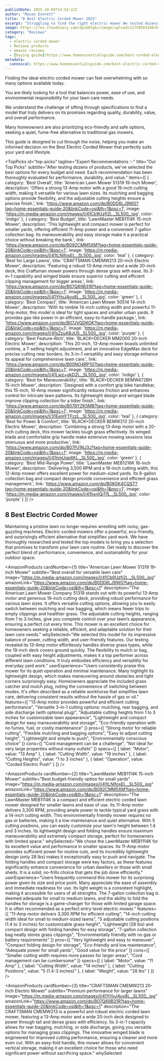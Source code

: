 ```yaml
---
publishDate: 2025-10-04T14:54:22Z
author: "Mason Everett"
title: "8 Best Electric Corded Mower 2025"
excerpt: "Struggling to find the right electric mower We tested dozens to bring you top recommendations. Discover the perfect eco-friendly solution for your lawn."
image: https://res.cloudinary.com/dpib87gkc/image/upload/v1759503240/blog_image_1759503239_pnswfi.webp
category: "Reviews"
tags:
  - electric corded mower
  - Reviews products
  - amazon reviews
  - [buying guide](https://www.homeessentialsguide.com/best-corded-electric-lawn-mower)
metadata:
  canonical: https://www.homeessentialsguide.com/best-electric-corded-mower
---
```



<p>
  Finding the ideal electric corded mower can feel overwhelming with so many options available today.
</p>
<p>
  You are likely looking for a tool that balances power, ease of use, and environmental responsibility for your lawn care needs.
</p>
<p>
  We understand the challenge of sifting through specifications to find a model that truly delivers on its promises regarding quality, durability, value, and overall performance.
</p>
<p>
  Many homeowners are also prioritizing eco-friendly and safe options, seeking a quiet, fume-free alternative to traditional gas mowers.
</p>
<p>
  This guide is designed to cut through the noise, helping you make an informed decision on the Best Electric Corded Mower that perfectly suits your yard and lifestyle.
</p>

<TopPicks
  id="top-picks"
  tagline="Expert Recommendations ✨"
  title="Our Top Picks"
  subtitle="After testing dozens of products, we've selected the best options for every budget and need. Each recommendation has been thoroughly evaluated for performance, durability, and value."
  items={[
    {
      category: 'Best Overall',
      title: 'American Lawn Mower 51319 19-inch Mower',
      description: 'Offers a strong 13-Amp motor with a good 19-inch cutting width, making it versatile for various lawn sizes. Its mulching and bagging options provide flexibility, and the adjustable cutting heights ensure a precise finish.',
      link: 'https://www.amazon.com/dp/B0DD6LJ9WG?tag=home-essentials-guide-20&linkCode=osi&th=1&psc=1',
      image: 'https://m.media-amazon.com/images/I/41Cb9Uzfj2L._SL500_.jpg',
      color: 'indigo'
    },
    {
      category: 'Best Budget',
      title: 'LawnMaster MEB1114K 15-inch Mower',
      description: 'This lightweight and compact mower is perfect for smaller yards, offering efficient 11-Amp power and a convenient 7-gallon collection bag. Its maneuverability and easy storage make it a practical choice without breaking the bank.',
      link: 'https://www.amazon.com/dp/B092CMM5XM?tag=home-essentials-guide-20&linkCode=osi&th=1&psc=1',
      image: 'https://m.media-amazon.com/images/I/41tLNlfosEL._SL500_.jpg',
      color: 'teal'
    },
    {
      category: 'Best for Large Lawns',
      title: 'CRAFTSMAN CMEMW213 20-inch Electric Mower',
      description: 'Featuring a robust 13-Amp motor and a wide 20-inch deck, this Craftsman mower powers through dense grass with ease. Its 3-in-1 capability and winged blade ensure superior cutting and efficient clipping management for bigger areas.',
      link: 'https://www.amazon.com/dp/B07Q69B31R?tag=home-essentials-guide-20&linkCode=osi&th=1&psc=1',
      image: 'https://m.media-amazon.com/images/I/41YHvJ4uy8L._SL500_.jpg',
      color: 'green'
    },
    {
      category: 'Best Compact',
      title: 'American Lawn Mower 50514 14-inch Mower',
      description: 'With its nimble 14-inch cutting width and powerful 11-Amp motor, this model is ideal for tight spaces and smaller urban yards. It provides gas-like power in an efficient, easy-to-handle package.',
      link: 'https://www.amazon.com/dp/B07JVQDKGK?tag=home-essentials-guide-20&linkCode=osi&th=1&psc=1',
      image: 'https://m.media-amazon.com/images/I/41sZzuABJUS._SL500_.jpg',
      color: 'purple'
    },
    {
      category: 'Best Feature-Rich',
      title: 'BLACK+DECKER MM2000 20-inch Electric Mower',
      description: 'This 20-inch, 13-Amp mower boasts unlimited runtime, a 7-setting height adjustment, and an innovative EdgeMax deck for precise cutting near borders. Its 3-in-1 versatility and easy storage enhance its appeal for comprehensive lawn care.',
      link: 'https://www.amazon.com/dp/B00NO4RP1G?tag=home-essentials-guide-20&linkCode=osi&th=1&psc=1',
      image: 'https://m.media-amazon.com/images/I/41Lwz+gkD2L._SL500_.jpg',
      color: 'indigo'
    },
    {
      category: 'Best for Maneuverability',
      title: 'BLACK+DECKER BEMW472BH 15-inch Mower',
      description: 'Designed with a comfort grip bike handlebar, this 15-inch, 10-Amp mower significantly reduces friction and enhances control for intricate lawn patterns. Its lightweight design and winged blade improve clipping collection for a tidier finish.',
      link: 'https://www.amazon.com/dp/B078YZK5MB?tag=home-essentials-guide-20&linkCode=osi&th=1&psc=1',
      image: 'https://m.media-amazon.com/images/I/31EemYTFzzL._SL500_.jpg',
      color: 'teal'
    },
    {
      category: 'Best for Power & Comfort',
      title: 'BLACK+DECKER BEMW213 20-inch Electric Mower',
      description: 'Combining a strong 13-Amp motor with a 20-inch cutting deck, this mower tackles tough grass effectively. Its winged blade and comfortable grip handle make extensive mowing sessions less strenuous and more productive.',
      link: 'https://www.amazon.com/dp/B07PJ1NJ3J?tag=home-essentials-guide-20&linkCode=osi&th=1&psc=1',
      image: 'https://m.media-amazon.com/images/I/41timUqp6KL._SL500_.jpg',
      color: 'green'
    },
    {
      category: 'Best Mid-Range Power',
      title: 'LawnMaster MEB1216K 16-inch Mower',
      description: 'Delivering 3,500 RPM and a 16-inch cutting width, this 12-Amp mower offers excellent power for medium-sized yards. Its 8-gallon collection bag and compact design provide convenience and efficient grass management.',
      link: 'https://www.amazon.com/dp/B08GK4CQST?tag=home-essentials-guide-20&linkCode=osi&th=1&psc=1',
      image: 'https://m.media-amazon.com/images/I/41hxnlQjTfL._SL500_.jpg',
      color: 'purple'
    }
  ]}
/>

## 8 Best Electric Corded Mower

Maintaining a pristine lawn no longer requires wrestling with noisy, gas-guzzling machines. Electric corded mowers offer a powerful, eco-friendly, and surprisingly efficient alternative that simplifies yard work. We have thoroughly researched and tested the top models to bring you a selection that promises to transform your lawn care routine. Get ready to discover the perfect blend of performance, convenience, and sustainability for your outdoor space.

<AmazonProducts
  cardNumber={1}
  title="American Lawn Mower 51319 19-inch Mower"
  subtitle="Best overall for versatile lawn care"
  image="https://m.media-amazon.com/images/I/41Cb9Uzfj2L._SL500_.jpg"
  amazonLink="https://www.amazon.com/dp/B0DD6LJ9WG?tag=home-essentials-guide-20&linkCode=osi&th=1&psc=1"
  description="The American Lawn Mower Company 51319 stands out with its powerful 13-Amp motor and generous 19-inch cutting deck, providing robust performance for various lawn sizes. It offers versatile cutting options, allowing you to easily switch between mulching and rear bagging, which means fewer trips to empty clippings and healthier grass. The adjustable cutting heights, ranging from 1 to 3 inches, give you complete control over your lawn’s appearance, ensuring a perfect cut every time. This mower is an excellent choice for homeowners seeking a reliable, efficient, and adaptable solution for their lawn care needs."
  whySelected="We selected this model for its impressive balance of power, cutting width, and user-friendly features. Our testing revealed its 13-Amp motor effortlessly handles diverse grass types, while the 19-inch deck covers ground quickly. The flexibility to mulch or bag, coupled with easy height adjustments, makes it a top performer across different lawn conditions. It truly embodies efficiency and versatility for everyday yard work."
  userExperience="Users consistently praise this mower for its quiet operation and minimal maintenance. Many highlight its lightweight design, which makes maneuvering around obstacles and tight corners surprisingly easy. Homeowners appreciate the included grass catcher and mulch plug, noting the convenience of switching between modes. It's often described as a reliable workhorse that simplifies lawn care, delivering consistent results without the hassle of gas or oil."
  features={[
    "13-Amp motor provides powerful and efficient cutting performance",
    "Versatile 3-in-1 cutting options: mulching, rear bagging, and side discharge (with optional plug)",
    "Adjustable cutting heights from 1 to 3 inches for customizable lawn appearance",
    "Lightweight and compact design for easy maneuverability and storage",
    "Eco-friendly operation with no fumes, fuel, or costly maintenance"
  ]}
  pros={[
    "Strong motor for reliable cutting",
    "Flexible mulching and bagging options",
    "Easy to adjust cutting height",
    "Lightweight and simple to push",
    "Environmentally conscious choice"
  ]}
  cons={[
    "Cord management can be a challenge",
    "Not ideal for very large properties without many outlets"
  ]}
  specs={[
    { label: "Motor", value: "13 Amp" },
    { label: "Cutting Width", value: "19 inches" },
    { label: "Cutting Heights", value: "1 to 3 inches" },
    { label: "Operation", value: "Corded Electric Push" }
  ]}
/>

<AmazonProducts
  cardNumber={2}
  title="LawnMaster MEB1114K 15-inch Mower"
  subtitle="Best budget-friendly option for small yards"
  image="https://m.media-amazon.com/images/I/41tLNlfosEL._SL500_.jpg"
  amazonLink="https://www.amazon.com/dp/B092CMM5XM?tag=home-essentials-guide-20&linkCode=osi&th=1&psc=1"
  description="The LawnMaster MEB1114K is a compact and efficient electric corded lawn mower designed for smaller lawns and ease of use. Its 11-Amp motor delivers 3,300 RPM, providing ample power to tackle typical yard grass with a 14-inch cutting width. This environmentally friendly mower requires no gas or batteries, making it a low-maintenance and quiet alternative. With 5 cutting positions, you can easily customize your lawn's height between 1.4 and 3 inches. Its lightweight design and folding handles ensure maximum maneuverability and extremely compact storage, perfect for homeowners with limited space."
  whySelected="We chose the LawnMaster MEB1114K for its excellent value and performance in smaller spaces. Its 11-Amp motor provides sufficient power for routine cuts, and its incredibly lightweight design (only 28 lbs) makes it exceptionally easy to push and navigate. The folding handles and compact storage were key factors, as these features significantly enhance convenience for urban dwellers or those with small sheds. It is a solid, no-frills choice that gets the job done efficiently."
  userExperience="Users frequently commend this mower for its surprising power given its size and price point. Many appreciate the ease of assembly and immediate readiness for use. Its light weight is a consistent highlight, making it accessible for users of all strengths. The 7-gallon collection bag is deemed adequate for small to medium lawns, and the ability to fold the handles for storage is a game-changer for those with limited garage space. It is often recommended as a perfect entry-level electric mower."
  features={[
    "11-Amp motor delivers 3,300 RPM for efficient cutting",
    "14-inch cutting width ideal for small to medium-sized lawns",
    "5 adjustable cutting positions (1.4 to 3 inches) for customizable grass height",
    "Lightweight (28 lbs) and compact design with folding handles for easy storage",
    "7-gallon collection bag neatly stores grass clippings",
    "Environmentally friendly with no gas or battery requirements"
  ]}
  pros={[
    "Very lightweight and easy to maneuver",
    "Compact folding design for storage",
    "Eco-friendly and low maintenance",
    "Adequate power for small yards",
    "Good value for the price"
  ]}
  cons={[
    "Smaller cutting width requires more passes for larger areas",
    "Cord management can be cumbersome"
  ]}
  specs={[
    { label: "Motor", value: "11 Amp" },
    { label: "Cutting Width", value: "14 inches" },
    { label: "Cutting Positions", value: "5 (1.4-3 inches)" },
    { label: "Weight", value: "28 lbs" }
  ]}
/>

<AmazonProducts
  cardNumber={3}
  title="CRAFTSMAN CMEMW213 20-inch Electric Mower"
  subtitle="Premium performance for larger lawns"
  image="https://m.media-amazon.com/images/I/41YHvJ4uy8L._SL500_.jpg"
  amazonLink="https://www.amazon.com/dp/B07Q69B31R?tag=home-essentials-guide-20&linkCode=osi&th=1&psc=1"
  description="The CRAFTSMAN CMEMW213 is a powerful and robust electric corded lawn mower, featuring a 13-Amp motor and a wide 20-inch deck designed to power through tall and dense grass with efficiency. Its 3-in-1 capacity allows for rear bagging, mulching, or side discharge, giving you versatile options for managing grass clippings. The innovative winged blade is engineered for improved cutting performance, ensuring a cleaner and more even cut. With an easy-fold handle, this mower allows for convenient vertical storage, making it an excellent choice for those who need significant power without sacrificing space."
  whySelected